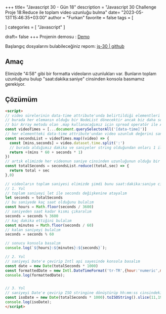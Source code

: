 +++
title= "Javascript 30 - Gün 18"
description = "Javascript 30 Challenge Proje 18:Reduce ile toplam video uzunluğu bulma"
date= "2023-05-13T15:46:35+03:00"
author = "Furkan"
favorite = false
tags = [

]
categories = [
"Javascript"
]

draft= false
+++
Projenin demosu : [Demo](https://elbaley.github.io/js-30/18/index-solution.html)

Başlangıç dosyalarını bulabileceğiniz repom: [js-30 | github](https://github.com/elbaley/js-30)

## Amaç
Elimizde "4:58" gibi bir formatta videoların uzunlukları var. Bunların toplam uzunluğunu bulup "saat:dakika:saniye" cinsinden konsola basmamız gerekiyor. 

## Çözümüm
```html
<script>
// video sürelerinin data-time attribute'unda belirtildiği elementleri seçelim
// burada her elemanın olduğu bir NodeList dönecektir ancak biz daha sonra
// bir Array metodu olan .map kullanacağımız için spread operatör ile Array'e dönüştürelim
const videoTimes = [...document.querySelectorAll('[data-time]')]
// her elementteki data-time attribute'undan video uzunluk değerini saniye cinsinden arrayde tutalım
const secondsList = videoTimes.map((video) => {
  const [mins,seconds] = video.dataset.time.split(':')
  // burada aldığımız dakika ve saniyeler string olduğundan onları 1 ile çarpıp numbera dönüştürelim
  return +(mins * 60 + seconds * 1) 
})
// artık elimizde her videonun saniye cinsinden uzunluğunun olduğu bir array var reduce ile toplam saniyeyi bulalım
const totalSeconds = secondsList.reduce((total,sec) => {
  return total + sec
},0)

// videoların toplam saniyesi elimizde şimdi bunu saat:dakika:saniye cinsine çevirelim
// 1. Yol 
// toplam saniyeyi let ile seconds değişkenine atayalım
let seconds = totalSeconds
// bu saniyede kaç saat olduğunu bulalım
const hours = Math.floor(seconds / 3600)
// saniyeden saat kadar kısmı çıkaralım
seconds = seconds % 3600
// kaç dakika ettiğini bulalım
const minutes = Math.floor(seconds / 60)
// kalan saniyeyi bulalım
seconds = seconds % 60

// sonucu konsola basalım
console.log(`${hours}:${minutes}:${seconds}`);

// 2. Yol 
// saniyeyi Date'e çevirip Intl api sayesinde konsola basalım
const date = new Date(totalSeconds * 1000) 
const formattedDate = new Intl.DateTimeFormat('tr-TR',{hour:'numeric',minute:'numeric',second:'numeric',timeZone:'UTC'}).format(date)
console.log(formattedDate);


// 3. Yol 
// saniyeyi Date'e çevirip ISO stringine dönüştürüp hh:mm:ss cinsindeki değeri konsola basalım
const isoDate = new Date(totalSeconds * 1000).toISOString().slice(11,19)
console.log(isoDate);
</script>
```
